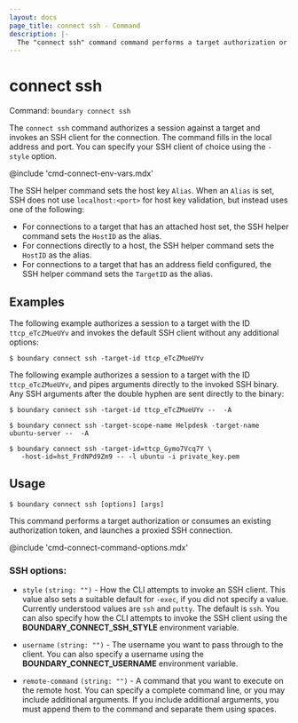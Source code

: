 ```yaml
---
layout: docs
page_title: connect ssh - Command
description: |-
  The "connect ssh" command command performs a target authorization or consumes an existing authorization token, and launches a proxied SSH connection.
---
```


# connect ssh

Command: `boundary connect ssh`

The `connect ssh` command authorizes a session against a target and invokes an SSH client for the connection.
The command fills in the local address and port.
You can specify your SSH client of choice using the `-style` option.

@include 'cmd-connect-env-vars.mdx'

The SSH helper command sets the host key `Alias`.
When an `Alias` is set, SSH does not use `localhost:<port>` for host key validation, but instead uses one of the following:

- For connections to a target that has an attached host set, the SSH helper command sets the `HostID` as the alias.
- For connections directly to a host, the SSH helper command sets the `HostID` as the alias.
- For connections to a target that has an address field configured, the SSH helper command sets the `TargetID` as the alias.

## Examples

The following example authorizes a session to a target with the ID `ttcp_eTcZMueUYv` and invokes the default SSH client without any additional options:

<CodeBlockConfig hideClipboard>

```shell-session
$ boundary connect ssh -target-id ttcp_eTcZMueUYv
```

</CodeBlockConfig>

The following example authorizes a session to a target with the ID `ttcp_eTcZMueUYv`, and pipes arguments directly to the invoked SSH binary.
Any SSH arguments after the double hyphen are sent directly to the binary:

<CodeBlockConfig hideClipboard>

```shell-session
$ boundary connect ssh -target-id ttcp_eTcZMueUYv --  -A
```

</CodeBlockConfig>

<CodeBlockConfig hideClipboard>

```shell-session
$ boundary connect ssh -target-scope-name Helpdesk -target-name ubuntu-server --  -A
```

</CodeBlockConfig>

<CodeBlockConfig hideClipboard>

```shell-session
$ boundary connect ssh -target-id=ttcp_Gymo7Vcq7Y \
   -host-id=hst_FrdNPd9Zm9 -- -l ubuntu -i private_key.pem
```

</CodeBlockConfig>

## Usage

<CodeBlockConfig hideClipboard>

```shell-session
$ boundary connect ssh [options] [args]
```

</CodeBlockConfig>

This command performs a target authorization or consumes an existing authorization token, and launches a proxied SSH connection.

@include 'cmd-connect-command-options.mdx'

### SSH options:

-  `style` `(string: "")` - How the CLI attempts to invoke an SSH
   client.
   This value also sets a suitable default for `-exec`, if you did not specify a value.
   Currently understood values are `ssh` and `putty`.
   The default is `ssh`.
   You can also specify how the CLI attempts to invoke the SSH client using the **BOUNDARY_CONNECT_SSH_STYLE** environment variable.

-  `username` `(string: "")` - The username you want to pass through to the
   client.
   You can also specify a username using the **BOUNDARY_CONNECT_USERNAME** environment variable.

- `remote-command` `(string: "")` - A command that you want to execute on the remote host.
You can specify a complete command line, or you may include additional arguments.
If you include additional arguments, you must append them to the command and separate them using spaces.
